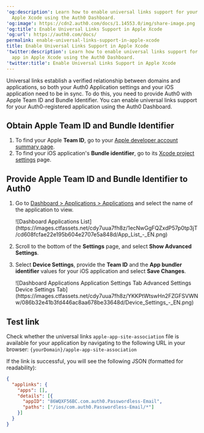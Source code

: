 ---
'og:description': Learn how to enable universal links support for your Auth0 app in
  Apple Xcode using the Auth0 Dashboard.
'og:image': https://cdn2.auth0.com/docs/1.14553.0/img/share-image.png
'og:title': Enable Universal Links Support in Apple Xcode
'og:url': https://auth0.com/docs/
permalink: enable-universal-links-support-in-apple-xcode
title: Enable Universal Links Support in Apple Xcode
'twitter:description': Learn how to enable universal links support for your Auth0
  app in Apple Xcode using the Auth0 Dashboard.
'twitter:title': Enable Universal Links Support in Apple Xcode
---
Universal links establish a verified relationship between domains and applications, so both your Auth0 Application settings and your iOS application need to be in sync. To do this, you need to provide Auth0 with Apple Team ID and Bundle Identifier. You can enable universal links support for your Auth0-registered application using the <Tooltip tip="Auth0 Dashboard: Auth0's main product to configure your services." cta="View Glossary" href="/docs/glossary?term=Auth0+Dashboard">Auth0 Dashboard</Tooltip>.

## Obtain Apple Team ID and Bundle Identifier

1. To find your Apple **Team ID**, go to your [Apple developer account summary page](https://developer.apple.com/membercenter/index.action#accountSummary).
2. To find your iOS application's **Bundle identifier**, go to its [Xcode project settings](https://developer.apple.com/library/content/documentation/IDEs/Conceptual/AppDistributionGuide/ConfiguringYourApp/ConfiguringYourApp.html) page.

## Provide Apple Team ID and Bundle Identifier to Auth0

1. Go to [Dashboard > Applications > Applications](https://manage.auth0.com/#/clients) and select the name of the application to view.

   <Frame>![Dashboard Applications List](https://images.ctfassets.net/cdy7uua7fh8z/1ecNwGgFQZxdP57p0tp3jT/cd608fcfae22e195b604e2707e5a848d/App_List_-_EN.png)</Frame>
2. Scroll to the bottom of the **Settings** page, and select **Show Advanced Settings**.
3. Select **Device Settings**, provide the **Team ID** and the **App bundler identifier** values for your iOS application and select **Save Changes**.

   <Frame>![Dashboard Applications Application Settings Tab Advanced Settings Device Settings Tab](https://images.ctfassets.net/cdy7uua7fh8z/YKKPtWtswHn2FZGFSVWNw/086b32e41b3fd446ac8aa678be33648d/Device_Settings_-_EN.png)</Frame>

## Test link

Check whether the universal links `apple-app-site-association` file is available for your application by navigating to the following URL in your browser: `{yourDomain}/apple-app-site-association`

If the link is successful, you will see the following JSON (formatted for readability):

```json lines
{
  "applinks": {
    "apps": [],
    "details": [{
      "appID": "86WQXF56BC.com.auth0.Passwordless-Email",
      "paths": ["/ios/com.auth0.Passwordless-Email/*"]
    }]
  }
}
```



